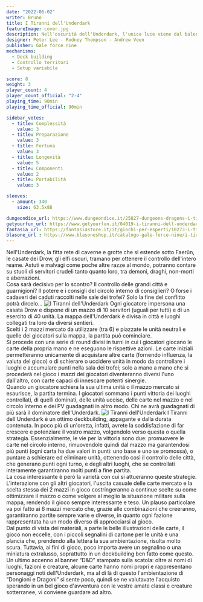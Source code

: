 ```yaml
---
date: "2022-06-02"
writer: Bruno
title: I Tiranni dell'Underdark
featureImage: cover.jpg
description: Nell'oscurità dell'Underdark, l'unica luce viene dal balenio di mazzi affilati come le lame di un assassino Drow.
designer: Peter Lee - Rodney Thompson - Andrew Veen
publisher: Gale force nine
mechanisms:
  - Deck building
  - Controllo territori
  - Setup variabile

score: 8
weight: 3
player_count: 4
player_count_official: "2-4"
playing_time: 90min
playing_time_official: 90min

sidebar_votes:
  - title: Complessità
    value: 3
  - title: Preparazione
    value: 3
  - title: Fortuna
    value: 3
  - title: Longevità
    value: 5
  - title: Componenti
    value: 2
  - title: Portabilità
    value: 3

sleeves:
  - amount: 340
    size: 63.5x88

dungeondice_url: https://www.dungeondice.it/25827-dungeons-dragons-i-tiranni-dell-underdark.html
getyourfun_url: https://www.getyourfun.it/04019-i-tiranni-dell-underdark-il-gioco-da-tavolo-giochi-gestionali.html
fantasia_url: https://fantasiastore.it/it/giochi-per-esperti/10273-i-tiranni-dellunderdark.html
blasone_url : https://www.blasoneshop.it/catalogo-gale-force-nine/i-tiranni-dell-underdark-278-1125
---
```


<Setting>
  Nell'Underdark, la fitta rete di caverne e grotte che si estende sotto Faerûn,
  le casate dei Drow, gli elfi oscuri, tramano per ottenere il controllo
  dell'intero reame. Astuti e malvagi come poche altre razze al mondo, potranno
  contare su stuoli di servitori crudeli tanto quanto loro, tra demoni, draghi,
  non-morti e aberrazioni.
  <br />
  Cosa sarà decisivo per lo scontro? Il controllo delle grandi città e
  guarnigioni? Il potere e i consigli del circolo interno di consiglieri? O
  forse i cadaveri dei caduti raccolti nelle sale dei trofei? Solo la fine del
  conflitto potrà dircelo…
</Setting>

<img src="./game1.jpg" alt="I Tiranni dell'Underdark" />

<Rules>
  Ogni giocatore impersona una casata Drow e dispone di un mazzo di 10 servitori
  (uguali per tutti) e di un esercito di 40 unità. La mappa dell'Underdark è
  divisa in città e luoghi collegati tra loro da diversi sentieri.
  <br />
  Scelti i 2 mazzi mercato da utilizzare (tra 6) e piazzate le unità neutrali e
  quelle dei giocatori sulla mappa, la partita può cominciare.
  <br />
  Si procede con una serie di round divisi in turni in cui i giocatori giocano
  le carte della propria mano e ne eseguono le rispettive azioni. Le carte
  iniziali permetteranno unicamente di acquistare altre carte (fornendo
  influenza, la valuta del gioco) o di schierare o uccidere unità in modo da
  controllare i luoghi e accumulare punti nella sala dei trofei; solo a mano a
  mano che si procederà nel gioco i mazzi dei giocatori diventeranno diversi
  l'uno dall'altro, con carte capaci di innescare potenti sinergie.
  <br />
  Quando un giocatore schiera la sua ultima unità o il mazzo mercato si
  esaurisce, la partita termina. I giocatori sommano i punti vittoria dei luoghi
  controllati, di quelli dominati, delle unità uccise, delle carte nel mazzo e
  nel circolo interno e dei PV guadagnati in altro modo. Chi ne avrà guadagnati
  di più sarà il dominatore dell'Underdark.
</Rules>

<img src="./game2.jpg" alt="I Tiranni dell'Underdark" />

<Feedback>
  I Tiranni dell'Underdark è un ottimo deckbuilding, appagante e dalla durata
  contenuta. In poco più di un'oretta, infatti, avrete la soddisfazione di far
  crescere e potenziare il vostro mazzo, volgendolo verso questa o quella
  strategia. Essenzialmente, le vie per la vittoria sono due: promuovere le
  carte nel circolo interno, rimuovendole quindi dal mazzo ma garantendosi più
  punti (ogni carta ha due valori in punti: uno base e uno se promossa), o
  puntare a schierare ed eliminare unità, ottenendo così il controllo delle
  città, che generano punti ogni turno, e degli altri luoghi, che se controllati
  interamente garantiranno molti punti a fine partita.
  <br />
  La cosa interessante è però la varietà con cui si attueranno queste strategie.
  L'interazione con gli altri giocatori, l'uscita casuale delle carte mercato e
  la scelta stessa dei 2 mazzi in gioco costringeranno a continue scelte su come
  ottimizzare il mazzo o come volgere al meglio la situazione militare sulla
  mappa, rendendo il gioco sempre interessante e teso. Un plauso particolare va
  poi fatto ai 6 mazzi mercato che, grazie alle combinazioni che creeranno,
  garantiranno partite sempre varie e diverse, in quanto ogni fazione
  rappresentata ha un modo diverso di approcciarsi al gioco. <br />
  Dal punto di vista dei materiali, a parte le belle illustrazioni delle carte, il
  gioco non eccelle, con i piccoli segnalini di cartone per le unità e una plancia
  che, prendendo alla lettera la sua ambientazione, risulta molto scura. Tuttavia,
  ai fini di gioco, poco importa avere un segnalino o una miniatura extralusso, soprattutto
  in un deckbuilding ben fatto come questo.
  <br />
  Un ultimo accenno al banner “D&amp;D” stampato sulla scatola: oltre ai nomi di
  luoghi, fazioni e creature, alcune carte hanno nomi propri e rappresentano personaggi
  noti dell'Underdark, ma al di là di questo l'ambientazione di “Dongioni e Dragoni”
  si sente poco, quindi se ne valutavate l'acquisto sperando in un bel gioco d'avventura
  con le vostre amate classi e creature sotterranee, vi conviene guardare ad altro.
</Feedback>

<Instagram id="CeTJHX9jZyt" />
